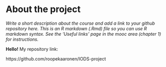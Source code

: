 
# About the project

*Write a short description about the course and add a link to your github repository here. This is an R markdown (.Rmd) file so you can use R markdown syntax. See the 'Useful links' page in the mooc area (chapter 1) for instructions.*

**Hello!**
My repository link: 

https://github.com/roopekaaronen/IODS-project
